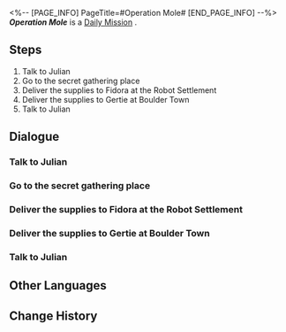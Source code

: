 <%-- [PAGE_INFO]
PageTitle=#Operation Mole#
[END_PAGE_INFO] --%>
{{Stub|Dialogue.}}
{{Mission Infobox
|id            = 3011013
|title         = 
|image         = <!--Mission Operation Mole.png-->
|type          = Daily
|event_name    = 
|chapter       = 
|requirements  = 
|summary       = <!--official mission summary from Fate's Atlas-->
|characters    = Fidora; Gertie; Julian; Oleg; Trailblazer
|startLocation = [[<!--starting world-->]] - [[<!--starting area-->]]
|world         = <!--starting world-->
|area          = <!--starting area-->
|prev          = 
|next          = 
|rewards       = Credit*5,000
}}
'''''Operation Mole''''' is a [[Daily Mission]]<!--in [world]-->.

==Steps==
# Talk to Julian
# Go to the secret gathering place
# Deliver the supplies to Fidora at the Robot Settlement
# Deliver the supplies to Gertie at Boulder Town
# Talk to Julian

<!--
==Gameplay Notes==

--><!--
==Trial Character==

-->
==Dialogue==
{{Stub Dialogue}}
===Talk to Julian===
{{Mission Description|type=daily|location=<!--to be added-->|Julian of the Moles is looking around here, as if planning something... Should you talk to him?}}
{{Dialogue Start}}
:{{tx}}
{{Dialogue End}}

===Go to the secret gathering place===
{{Mission Description|type=daily|location=<!--to be added-->|update|The sneaky Julian makes you join him. Go to the "Wildfire" gathering place to see what happened.}}
{{Dialogue Start}}
:{{tx}}
{{Dialogue End}}

===Deliver the supplies to Fidora at the Robot Settlement===
{{Mission Description|type=daily|location=<!--to be added-->|update|To help Julian with his Moles' Reinvigoration Plan, you must quickly deliver this box of supplies to Fidora at the Robot Settlement.}}
{{Dialogue Start}}
:{{tx}}
{{Dialogue End}}

===Deliver the supplies to Gertie at Boulder Town===
{{Mission Description|type=daily|location=<!--to be added-->|update|To help Julian with his Moles' Reinvigoration Plan, you must quickly deliver this box of supplies to Gertie at Boulder Town.}}
{{Dialogue Start}}
:{{tx}}
{{Dialogue End}}

===Talk to Julian===
{{Mission Description|type=daily|location=<!--to be added-->|update|The Moles' Reinvigoration Plan is complete! You can't help but think that the adults are acting a little off... Forget it, why worry so much? Julian will give you a reward regardless.}}
{{Dialogue Start}}
:{{tx}}
{{Dialogue End}}

==Other Languages==
{{Other Languages
|en   = Operation Mole
|zhs  = 鼹鼠行动
|zht  = 鼴鼠行動
|ja   = モグラ計画
|ko   = 두더지 행동
|es   = Operación topo
|fr   = Opération Taupe
|ru   = Операция «Кроты»
|th   = ปฏิบัติการตัวตุ่น
|vi   = Chuột Chũi Hành Động
|de   = Operation Maulwurf
|id   = Operasi The Moles
|pt   = Operação Toupeira
}}

==Change History==
{{Change History|1.0}}
